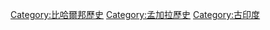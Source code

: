 {{Commons_category}}
{{Category_main}}

[[Category:比哈爾邦歷史|Category:比哈爾邦歷史]]
[[Category:孟加拉歷史|Category:孟加拉歷史]]
[[Category:古印度|Category:古印度]]